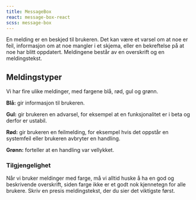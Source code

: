 ```yaml
---
title: MessageBox
react: message-box-react
scss: message-box
---
```



<Example />

En melding er en beskjed til brukeren. Det kan være et varsel om at noe er feil, informasjon om at noe mangler i et skjema, eller en bekreftelse på at noe har blitt oppdatert. Meldingene består av en overskrift og en meldingstekst.

## Meldingstyper

Vi har fire ulike meldinger, med fargene blå, rød, gul og grønn.

**Blå:** gir informasjon til brukeren.

**Gul:** gir brukeren en advarsel, for eksempel at en funksjonalitet er i beta og derfor er ustabil.

**Rød:** gir brukeren en feilmelding, for eksempel hvis det oppstår en systemfeil eller brukeren avbryter en handling.

**Grønn:** forteller at en handling var vellykket.

### Tilgjengelighet

Når vi bruker meldinger med farge, må vi alltid huske å ha en god og beskrivende overskrift, siden farge ikke er et godt nok kjennetegn for alle brukere. Skriv en presis meldingstekst, der du sier det viktigste først.
